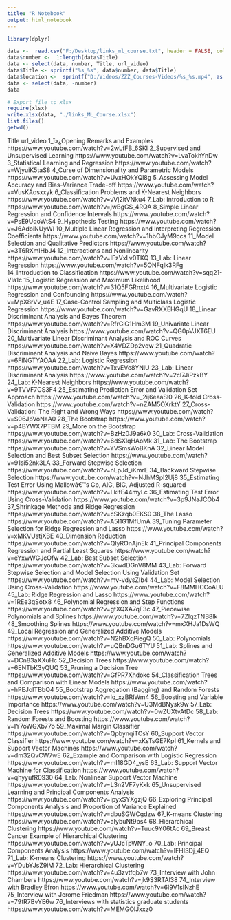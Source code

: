 ```yaml
---
title: "R Notebook"
output: html_notebook
---
```


```r
library(dplyr)

data <-  read.csv("F:/Desktop/links_ml_course.txt", header = FALSE, col.names = c("Title", "url_video"))
data$number <-  1:length(data$Title)
data <- select(data, number, Title, url_video)
data$Title <- sprintf("%s_%s", data$number, data$Title)
data$location <-  sprintf("D:/Videos/ZZZ_Courses-Videos/%s_%s.mp4", as.character(data$number), data$Title)
data <- select(data, -number)
data

# Export file to xlsx
require(xlsx)
write.xlsx(data, "./links_ML_Course.xlsx")
list.files()
getwd()
```

Title	url_video
1_ï»¿Opening Remarks and Examples	https://www.youtube.com/watch?v=2wLfFB_6SKI
2_Supervised and Unsupervised Learning	https://www.youtube.com/watch?v=LvaTokhYnDw
3_Statistical Learning and Regression	https://www.youtube.com/watch?v=WjyuiK5taS8
4_Curse of Dimensionality and Parametric Models	https://www.youtube.com/watch?v=UvxHOkYQl8g
5_Assessing Model Accuracy and Bias-Variance Trade-off	https://www.youtube.com/watch?v=VusKAosxxyk
6_Classification Problems and K-Nearest Neighbors	https://www.youtube.com/watch?v=vVj2itVNku4
7_Lab: Introduction to R	https://www.youtube.com/watch?v=jwBgGS_4RQA
8_Simple Linear Regression and Confidence Intervals	https://www.youtube.com/watch?v=PsE9UqoWtS4
9_Hypothesis Testing	https://www.youtube.com/watch?v=J6AdoiNUyWI
10_Multiple Linear Regression and Interpreting Regression Coefficients	https://www.youtube.com/watch?v=1hbCJyM9ccs
11_Model Selection and Qualitative Predictors	https://www.youtube.com/watch?v=3T6RXmIHbJ4
12_Interactions and Nonlinearity	https://www.youtube.com/watch?v=IFzVxLv0TKQ
13_Lab: Linear Regression	https://www.youtube.com/watch?v=5ONFqIk3RFg
14_Introduction to Classification	https://www.youtube.com/watch?v=sqq21-VIa1c
15_Logistic Regression and Maximum Likelihood	https://www.youtube.com/watch?v=31Q5FGRnxt4
16_Multivariate Logistic Regression and Confounding	https://www.youtube.com/watch?v=MpX8rVv_u4E
17_Case-Control Sampling and Multiclass Logistic Regression	https://www.youtube.com/watch?v=GavRXXEHGqU
18_Linear Discriminant Analysis and Bayes Theorem	https://www.youtube.com/watch?v=RfrGiG1Hm3M
19_Univariate Linear Discriminant Analysis	https://www.youtube.com/watch?v=QG0pVJXT6EU
20_Multivariate Linear Discriminant Analysis and ROC Curves	https://www.youtube.com/watch?v=X4VDZDp2vqw
21_Quadratic Discriminant Analysis and Naive Bayes	https://www.youtube.com/watch?v=6FiNGTYAOAA
22_Lab: Logistic Regression	https://www.youtube.com/watch?v=TxvEVc8YNlU
23_Lab: Linear Discriminant Analysis	https://www.youtube.com/watch?v=2cl7JiPzkBY
24_Lab: K-Nearest Neighbors	https://www.youtube.com/watch?v=9TVVF7CS3F4
25_Estimating Prediction Error and Validation Set Approach	https://www.youtube.com/watch?v=_2ij6eaaSl0
26_K-fold Cross-Validation	https://www.youtube.com/watch?v=nZAM5OXrktY
27_Cross-Validation: The Right and Wrong Ways	https://www.youtube.com/watch?v=S06JpVoNaA0
28_The Bootstrap	https://www.youtube.com/watch?v=p4BYWX7PTBM
29_More on the Bootstrap	https://www.youtube.com/watch?v=BzHz0J9a6k0
30_Lab: Cross-Validation	https://www.youtube.com/watch?v=6dSXlqHAoMk
31_Lab: The Bootstrap	https://www.youtube.com/watch?v=YVSmsWoBKnA
32_Linear Model Selection and Best Subset Selection	https://www.youtube.com/watch?v=91si52nk3LA
33_Forward Stepwise Selection	https://www.youtube.com/watch?v=nLpJd_iKmrE
34_Backward Stepwise Selection	https://www.youtube.com/watch?v=NJhMSpI2Uj8
35_Estimating Test Error Using Mallowâ€™s Cp, AIC, BIC, Adjusted R-squared	https://www.youtube.com/watch?v=LkifE44myLc
36_Estimating Test Error Using Cross-Validation	https://www.youtube.com/watch?v=3p9JNaJCOb4
37_Shrinkage Methods and Ridge Regression	https://www.youtube.com/watch?v=cSKzqb0EKS0
38_The Lasso	https://www.youtube.com/watch?v=A5I1G1MfUmA
39_Tuning Parameter Selection for Ridge Regression and Lasso	https://www.youtube.com/watch?v=xMKVUstjXBE
40_Dimension Reduction	https://www.youtube.com/watch?v=QlyROnAjnEk
41_Principal Components Regression and Partial Least Squares	https://www.youtube.com/watch?v=eYxwWGJcOfw
42_Lab: Best Subset Selection	https://www.youtube.com/watch?v=3kwdDGnV8MM
43_Lab: Forward Stepwise Selection and Model Selection Using Validation Set	https://www.youtube.com/watch?v=mv-vdysZIb4
44_Lab: Model Selection Using Cross-Validation	https://www.youtube.com/watch?v=F8MMHCCoALU
45_Lab: Ridge Regression and Lasso	https://www.youtube.com/watch?v=1REe3qSotx8
46_Polynomial Regression and Step Functions	https://www.youtube.com/watch?v=gtXQXA7qF3c
47_Piecewise Polynomials and Splines	https://www.youtube.com/watch?v=7ZIqzTNB8lk
48_Smoothing Splines	https://www.youtube.com/watch?v=mxXHJa1DsWQ
49_Local Regression and Generalized Additive Models	https://www.youtube.com/watch?v=N2hBXqPiegQ
50_Lab: Polynomials	https://www.youtube.com/watch?v=uQBnDGu6TYU
51_Lab: Splines and Generalized Additive Models	https://www.youtube.com/watch?v=DCn83aXXuHc
52_Decision Trees	https://www.youtube.com/watch?v=6ENTbK3yQUQ
53_Pruning a Decision Tree	https://www.youtube.com/watch?v=GfPR7Xhdokc
54_Classification Trees and Comparison with Linear Models	https://www.youtube.com/watch?v=hPEJoITBbQ4
55_Bootstrap Aggregation (Bagging) and Random Forests	https://www.youtube.com/watch?v=lq_xzBRIWm4
56_Boosting and Variable Importance	https://www.youtube.com/watch?v=U3MdBNysk9w
57_Lab: Decision Trees	https://www.youtube.com/watch?v=0wZUXtvAtDc
58_Lab: Random Forests and Boosting	https://www.youtube.com/watch?v=IY7oWGXb77o
59_Maximal Margin Classifier	https://www.youtube.com/watch?v=QpbynqiTCsY
60_Support Vector Classifier	https://www.youtube.com/watch?v=xKsTsGE7KpI
61_Kernels and Support Vector Machines	https://www.youtube.com/watch?v=dm32QvCW7wE
62_Example and Comparison with Logistic Regression	https://www.youtube.com/watch?v=mI18GD4_ysE
63_Lab: Support Vector Machine for Classification	https://www.youtube.com/watch?v=qhyyufR0930
64_Lab: Nonlinear Support Vector Machine	https://www.youtube.com/watch?v=L3n2VF7yKkk
65_Unsupervised Learning and Principal Components Analysis	https://www.youtube.com/watch?v=ipyxSYXgzjQ
66_Exploring Principal Components Analysis and Proportion of Variance Explained	https://www.youtube.com/watch?v=dbuSGWCgdzw
67_K-means Clustering	https://www.youtube.com/watch?v=aIybuNt9ps4
68_Hierarchical Clustering	https://www.youtube.com/watch?v=Tuuc9Y06tAc
69_Breast Cancer Example of Hierarchical Clustering	https://www.youtube.com/watch?v=yUJcTpWNY_o
70_Lab: Principal Components Analysis	https://www.youtube.com/watch?v=lFHISDj_4EQ
71_Lab: K-means Clustering	https://www.youtube.com/watch?v=YDubYJsZ9iM
72_Lab: Hierarchical Clustering	https://www.youtube.com/watch?v=4u3zvtfqb7w
73_Interview with John Chambers	https://www.youtube.com/watch?v=jk9S3RTAl38
74_Interview with Bradley Efron	https://www.youtube.com/watch?v=6l9V1sINzhE
75_Interview with Jerome Friedman	https://www.youtube.com/watch?v=79tR7BvYE6w
76_Interviews with statistics graduate students	https://www.youtube.com/watch?v=MEMGOlJxxz0
